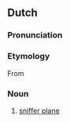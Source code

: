 ==Dutch==

===Pronunciation===
{{hyphenation|snuf|fel|vlieg|tuig|lang=nl}}
===Etymology===
From {{compound|snuffelen|vliegtuig|lang=nl}}

===Noun===
{{nl-noun|n|-en|snuffelvliegtuigje}}

# [[sniffer plane]]